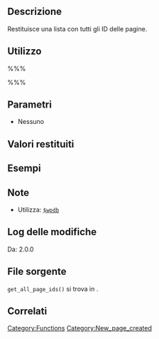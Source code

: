 {{Languages|
{{en|Function Reference/get_all_page_ids}}
{{it|Riferimento funzioni/get_all_page_ids}}
}}

== Descrizione ==
Restituisce una lista con tutti gli ID delle pagine.

== Utilizzo ==
%%%<?php get_all_page_ids() ?>%%%

== Parametri ==
* Nessuno

== Valori restituiti ==
{{it:Return||array|Lista con tutti gli ID delle pagine.}}

== Esempi ==
<!-- Need creative examples. Feel free to link to external examples. -->

== Note ==
* Utilizza: [[it:Riferimento_classi/wpdb|<tt>$wpdb</tt>]]

== Log delle modifiche ==
Da: 2.0.0

== File sorgente ==
<!-- Need links to current source code files -->
<tt>get_all_page_ids()</tt> si trova in {{Trac|wp-includes/post.php}}.

== Correlati ==
{{Page Tags}}

{{it:Tag Footer}}

[[Category:Functions]]
[[Category:New_page_created]]